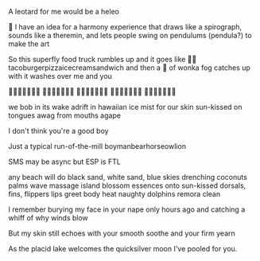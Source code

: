 A leotard for me would be a heleo

🙂 I have an idea for a harmony experience that draws like a spirograph, sounds like a theremin, and lets people swing on pendulums (pendula?) to make the art

So this superfly
food truck rumbles up
and it goes like 🎵🎶
tacoburgerpizzaicecreamsandwich
and then a 🌊 of wonka fog
catches up with it
washes over me and you

🌊🍕🌮🍦🍔🥪🌊
🌊🍦🥪🍔🍕🌮🌊
🌊🌮🍔🍕🍦🥪🌊
🌊🍦🍕🌮🥪🍔🌊
🌊🥪🌮🍦🍔🍕🌊

we bob in its wake adrift
in hawaiian ice mist
for our skin sun-kissed
on tongues awag
from mouths agape

I don't think you're a good boy

Just a typical run-of-the-mill boymanbearhorseowlion

SMS may be async
but ESP is FTL

any beach will do
black sand, white sand, blue
skies drenching coconuts
palms
wave
massage
island blossom essences
onto sun-kissed
dorsals, fins, flippers
lips greet body heat
naughty dolphins
remora clean

I remember burying
my face in your nape
only hours ago
and catching a whiff
of why winds blow

But my skin still echoes with your smooth soothe and your firm yearn

As the placid lake
welcomes the quicksilver moon
I've pooled for you.
